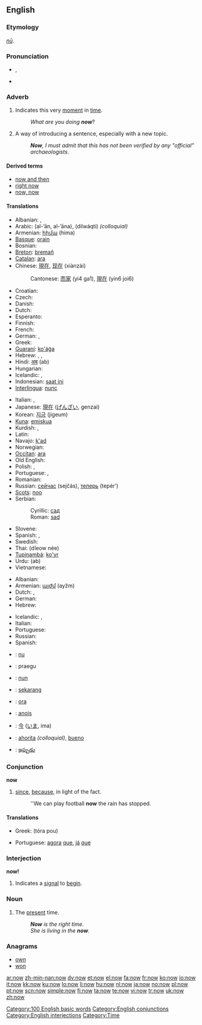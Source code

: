 {{see|NOW}}
{{wikipedia}}
==English==

{{rank|only|like|little|77|now|then|A|should}}

===Etymology===
{{OE.}} ''[[nū]]''.

===Pronunciation===
* {{IPA|/nɑʊ/}}, {{SAMPA|/naU/}}
* {{audio|en-us-now.ogg|Audio (US)}}
*: {{rhymes|aʊ}}

===Adverb===
{{en-adv|-}}

# Indicates this very [[moment]] in [[time]].
#: ''What are you doing '''now'''''?
# A way of introducing a sentence, especially with a new topic.
#: '''''Now''', I must admit that this has not been verified by any "official" archaeologists''.

====Derived terms====
* [[now and then]]
* [[right now]]
* [[now, now]]

====Translations====
{{trans-top|indicates this very moment in time}}
* Albanian: {{t-|sq|tani|xs=Albanian}}, {{t-|sq|tash|xs=Albanian}}
* Arabic: {{Arab|[[الآن]]}} (al-’ān, al-’āna), {{Arab|[[دلوقتي]]}} (dilwáqti) ''(colloquial)''
* Armenian: [[հիմա]] (hima)
* [[Basque]]: [[orain]]
* Bosnian: {{t-|bs|sad}}
* [[Breton]]: [[bremañ]]
* [[Catalan]]: [[ara]]
* Chinese: [[現在]], [[现在]] (xiànzài)
*: Cantonese: [[而家]] (yi4 ga1), [[現在]] (yin6 joi6)
* Croatian: {{t+|hr|sad}}
* Czech: {{t+|cs|teď}}
* Danish: {{t+|da|nu}}
* Dutch: {{t+|nl|nu}}
* Esperanto: {{t-|eo|nun|xs=Esperanto}}
* Finnish: {{t+|fi|nyt}}
* French: {{t+|fr|maintenant}}
* German: {{t+|de|jetzt}}, {{t+|de|nun}}
* Greek: {{t+|el|τώρα|sc=Grek}}
* [[Guaraní]]: [[ko'ág̃a]]
* Hebrew: {{he-translation|עכשיו|akhsháv}}, {{he-translation|כעת|ka`ét}}, {{he-translation|עתה|attá}}
* Hindi: [[अब]] (ab)
* Hungarian: {{t+|hu|most}}
* Icelandic: {{t+|is|nú}}, {{t+|is|núna}}
* Indonesian: [[saat ini]]
* [[Interlingua]]: [[nunc]]
{{trans-mid}}
* Italian: {{t+|it|adesso}}, {{t+|it|ora}}
* Japanese: [[現在]] ([[げんざい]], genzai)
* Korean: [[지금]] (jigeum)
* [[Kuna]]: [[emiskua]]
* Kurdish: {{KUchar|[[ئێستا]]}}, {{KUchar|[[له‌م کاته‌]]}}
* Latin: {{t+|la|nunc}}
* Navajo: [[k'ad]]
* Norwegian: {{t-|no|nå}}
* [[Occitan]]: [[ara]]
* Old English: {{t-|ang|nu|alt=nū|xs=Old English}}
* Polish: {{t+|pl|obecnie}}, {{t+|pl|teraz}}
* Portuguese: {{t+|pt|agora}}, {{t+|pt|já}}
* Romanian: {{t+|ro|acum}}
* Russian: [[сейчас]] (sejčás), [[теперь]] (tepér’)
* [[Scots]]: [[noo#Scots|noo]]
* Serbian:
*: Cyrillic: [[сад#Serbian|сад]]
*: Roman: [[sad#Serbian|sad]]
* Slovene: {{t+|sl|zdaj}}
* Spanish: {{t+|es|ahora}}, {{t+|es|ya}}
* Swedish: {{t+|sv|nu}}
* Thai: {{Thai|[[เดี๋ยวนี้]]}} (dĭeow née)
* [[Tupinambá]]: [[ko'yr]]
* Urdu: {{ur-Arab|[[اب]]}} (ab)
* Vietnamese: {{t+|vi|bây giờ|xs=Vietnamese}}
{{trans-bottom}}

{{trans-top|a way of introducing a sentence}}
* Albanian: {{t+|sq|atëherë|xs=Albanian}}
* Armenian: [[այժմ]] (ayžm)
* Dutch: {{t+|nl|nou}}, {{t+|nl|nu}}
* German: {{t+|de|nun}}
* Hebrew: {{he-translation|עכשיו|akhsháv}}
{{trans-mid}}
* Icelandic: {{t+|is|nú}}, {{t+|is|núna}}
* Italian: {{t+|it|allora}}
* Portuguese: {{t+|pt|agora}}
* Russian: {{t-|ru|а сейчас|tr=a sejčás|sc=Cyrl}}
* Spanish: {{t+|es|entonces}}
{{trans-bottom}}

{{checktrans}}
* {{ttbc|Dutch}}: [[nu]]
* {{ttbc|Estonian}}: praegu
* {{ttbc|Ido}}: [[nun]]
* {{ttbc|Indonesian}}: [[sekarang]]
* {{ttbc|Interlingua}}: [[ora]]
* {{ttbc|Irish}}: [[anois]]
* {{ttbc|Japanese}}: [[今]] ([[いま]], ima)
* {{ttbc|Spanish}}: [[ahorita]] ''(colloquial)'', [[bueno]]
* {{ttbc|Telugu}}: [[ఇప్పుడు]]

===Conjunction===
'''now'''

# [[since]], [[because]], in light of the fact.
#: ''We can play football '''now''' the rain has stopped.

====Translations====
{{trans-top|since, because}}
* Greek: {{t|el|τώρα που|sc=Grek}} (tóra pou)
{{trans-mid}}
* Portuguese: [[agora]] [[que]], [[já]] [[que]]
{{trans-bottom}}

===Interjection===
'''now!'''

# Indicates a [[signal]] to [[begin]].

===Noun===
{{en-noun|-}}

# The [[present]] time.
#: '''''Now''' is the right time.''
#: ''She is living in the '''now'''.''

===Anagrams===
* [[own]]
* [[won]]

[[Category:100 English basic words]]
[[Category:English conjunctions]]
[[Category:English interjections]]
[[Category:Time]]

[[ar:now]]
[[zh-min-nan:now]]
[[dv:now]]
[[et:now]]
[[el:now]]
[[fa:now]]
[[fr:now]]
[[ko:now]]
[[io:now]]
[[it:now]]
[[kk:now]]
[[ku:now]]
[[lo:now]]
[[li:now]]
[[hu:now]]
[[nl:now]]
[[ja:now]]
[[no:now]]
[[pl:now]]
[[pt:now]]
[[scn:now]]
[[simple:now]]
[[fi:now]]
[[ta:now]]
[[te:now]]
[[vi:now]]
[[tr:now]]
[[uk:now]]
[[zh:now]]